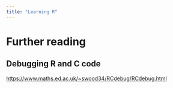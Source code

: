 ```yaml
---
title: "Learning R"
---
```


# Further reading

## Debugging R and C code

<https://www.maths.ed.ac.uk/~swood34/RCdebug/RCdebug.html>
